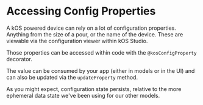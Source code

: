 
<Meta title="Foundations/7. Config Properties" />


# Accessing Config Properties

A kOS powered device can rely on a lot of configuration properties. Anything from the size of a pour, or the name of the device. These are viewable via the configuration viewer within kOS Studio.

Those properties can be accessed within code with the `@kosConfigProperty` decorator.

<Snippet name="DeviceModel@device-model.ts" />

The value can be consumed by your app (either in models or in the UI) and can also be updated via the `updateProperty` method.

<Snippet name="ConfigProperty@config-property.tsx" />

As you might expect, configuration state persists, relative to the more ephemeral data state we've been using for our other models.

<Canvas of={ConfigPropertyStory} />